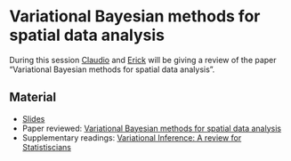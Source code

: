 # Variational Bayesian methods for spatial data analysis

During this session [Claudio](https://claudiofronterre.github.io/) and [Erick](https://erickchacon.github.io/) will be giving a review of the paper "Variational Bayesian methods for spatial data analysis".

## Material
* [Slides](https://github.com/chicas-spatstat-reading-group/events/blob/master/07-Variational-Bayes/Material/vb-spatial.pdf)
* Paper reviewed: [Variational Bayesian methods for spatial data analysis](https://github.com/chicas-spatstat-reading-group/events/blob/master/07-Variational-Bayes/Material/1-s2.0-S0167947311002003-main.pdf)
* Supplementary readings: [Variational Inference: A review for Statistiscians](https://github.com/chicas-spatstat-reading-group/events/blob/master/07-Variational-Bayes/Material/Variational Inference A Review for Statisticians.pdf)
